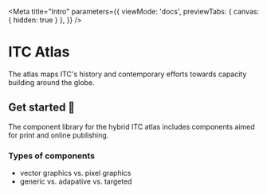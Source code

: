 
<Meta 
    title="Intro"
    parameters={{
        viewMode: 'docs',
        previewTabs: { 
        canvas: { hidden: true } 
        },
    }} 
/>

# ITC Atlas

The atlas maps ITC's history and contemporary efforts towards capacity building around the globe.

## Get started 🚀

The component library for the hybrid ITC atlas includes components aimed for print and online publishing.

### Types of components

* vector graphics vs. pixel graphics
* generic vs. adapative vs. targeted